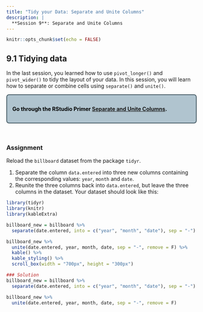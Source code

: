 ```yaml
---
title: "Tidy your Data: Separate and Unite Columns"
description: |
  **Session 9**: Separate and Unite Columns
---
```


```r
knitr::opts_chunk$set(echo = FALSE)
```
<style>
  .blackbox {
    padding: 1em;
    background: #b0c4cf;
    color: black;
    border: 2px solid #455a64;
    border-radius: 7px;
  }
</style>

## 9.1 Tidying data

In the last session, you learned how to use `pivot_longer()` and `pivot_wider()` to tidy the layout of your data. In this session, you will learn how to separate or combine cells using `separate()` and `unite()`.

:::: {.blackbox data-latex=""}
**Go through the RStudio Primer [Separate and Unite Columns](https://rstudio.cloud/learn/primers/4.2).**
::::
<p>&nbsp;</p>

### Assignment

Reload the `billboard` dataset from the package `tidyr`.

  1. Separate the column `data.entered` into three new columns containing the corresponding values: `year`, `month` and `date`.
  2. Reunite the three columns back into `data.entered`, but leave the three columns in the dataset. 
  Your dataset should look like this:

```r
library(tidyr)
library(knitr)
library(kableExtra)

billboard_new = billboard %>%
  separate(date.entered, into = c("year", "month", "date"), sep = "-")

billboard_new %>%
  unite(date.entered, year, month, date, sep = "-", remove = F) %>%
  kable() %>%
  kable_styling() %>%
  scroll_box(width = "700px", height = "300px")
``` 

```r
### Solution
billboard_new = billboard %>%
  separate(date.entered, into = c("year", "month", "date"), sep = "-")

billboard_new %>%
  unite(date.entered, year, month, date, sep = "-", remove = F)
```

